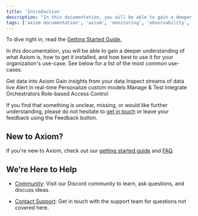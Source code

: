 ```yaml
---
title: 'Introduction'
description: "In this documentation, you will be able to gain a deeper understanding of what Axiom is, how to get it installed, and how best to use it for your organization's use-case."
tags: ['axiom documentation', 'axiom', 'monitoring', 'observability', 'logging', 'user guide', 'best practices']
---
```


To dive right in, read the [Getting Started Guide.](/docs/getting-started/getting-started)

In this documentation, you will be able to gain a deeper understanding of what Axiom is, how to get it installed, and how best to use it for your organization's use-case. See below for a list of the most common use-cases.

<Card title="Send data" icon="database" href="/docs/getting-started/getting-started">
Get data into Axiom
</Card>
<Card title="Analyze data" icon="database" href="/docs/getting-started/getting-started">
Gain insights from your data
</Card>
<Card title="Stream Data" icon="database" href="/docs/getting-started/getting-started">
Inspect streams of data live
</Card>
<Card title="Monitor Data" icon="database" href="/docs/getting-started/getting-started">
Alert in real-time
</Card>
<Card title="Create Dashboards" icon="database" href="/docs/getting-started/getting-started">
Personalize custom models
</Card>
<Card title="Axiom CLI" icon="database" href="/docs/getting-started/getting-started">
Manage & Test
</Card>
<Card title="Integrations" icon="database" href="/docs/getting-started/getting-started">
Integrate Orchestrators
</Card>
<Card title="Users & Teams" icon="database" href="/docs/getting-started/getting-started">
Role-based Access Control
</Card>

If you find that something is unclear, missing, or would like further understanding, please do not hesitate to [get in touch](mailto:support@axiom.co) or leave your feedback using the Feedback button.

## New to Axiom?

If you're new to Axiom, check out our [getting started guide](https://axiom.co/docs/getting-started-guide/getting-started) and [FAQ](/docs/get-help/faq).

## We’re Here to Help

- [Community](/discord): Visit our Discord community to learn, ask questions, and discuss ideas.

- [Contact Support](mailto:support@axiom.co): Get in touch with the support team for questions not covered here.
